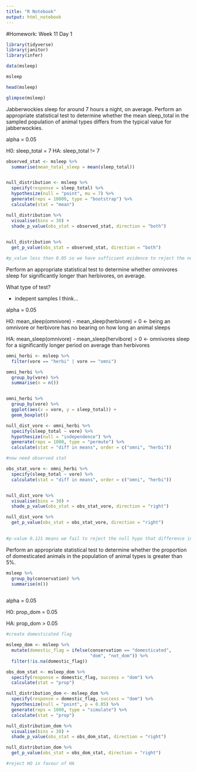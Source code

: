 ```yaml
---
title: "R Notebook"
output: html_notebook
---
```

#Homework: Week 11 Day 1 



```r
library(tidyverse)
library(janitor)
library(infer)

data(msleep)

msleep
```


```r
head(msleep)

glimpse(msleep)
```

Jabberwockies sleep for around 7 hours a night, on average. Perform an appropriate statistical test to determine whether the mean sleep_total in the sampled population of animal types differs from the typical value for jabberwockies.


alpha = 0.05

H0: sleep_total = 7
HA: sleep_total != 7 
```r

observed_stat <- msleep %>% 
  summarise(mean_total_sleep = mean(sleep_total))


null_distribution <- msleep %>%
  specify(response = sleep_total) %>%
  hypothesize(null = "point", mu = 7) %>%
  generate(reps = 10000, type = "bootstrap") %>%
  calculate(stat = "mean")

null_distribution %>% 
  visualise(bins = 30) + 
  shade_p_value(obs_stat = observed_stat, direction = "both")
  

null_distribution %>% 
  get_p_value(obs_stat = observed_stat, direction = "both")

#p_value less than 0.05 so we have sufficient evidence to reject the null that average sleep for our sample is the same as that of the jabberwocky. 


```


Perform an appropriate statistical test to determine whether omnivores sleep for significantly longer than herbivores, on average.

What type of test? 

 - indepent samples I think...
 
alpha = 0.05

H0: mean_sleep(omnivore) - mean_sleep(herbivore) = 0 <- being an omnivore or herbivore has no bearing on how long an animal sleeps 


HA: mean_sleep(omnivore) - mean_sleep(hervibore) > 0 <- omnivores sleep for a significantly longer period on average than herbivores




```r

omni_herbi <- msleep %>% 
  filter(vore == "herbi" | vore == "omni")

omni_herbi %>% 
  group_by(vore) %>%
  summarise(n = n())


omni_herbi %>% 
  group_by(vore) %>% 
  ggplot(aes(x = vore, y = sleep_total)) + 
  geom_boxplot()


```


```r
null_dist_vore <- omni_herbi %>% 
  specify(sleep_total ~ vore) %>% 
  hypothesize(null = "independence") %>% 
  generate(reps = 1000, type = "permute") %>% 
  calculate(stat = "diff in means", order = c("omni", "herbi"))

#now need observed stat

obs_stat_vore <- omni_herbi %>% 
  specify(sleep_total ~ vore) %>% 
  calculate(stat = "diff in means", order = c("omni", "herbi"))


null_dist_vore %>% 
  visualise(bins = 30) + 
  shade_p_value(obs_stat = obs_stat_vore, direction = "right")

null_dist_vore %>%
  get_p_value(obs_stat = obs_stat_vore, direction = "right")
  

#p-value 0.121 means we fail to reject the null hypo that difference in mean sleep across omnis and herbis is zero 


```


Perform an appropriate statistical test to determine whether the proportion of domesticated animals in the population of animal types is greater than 5%.

```r

msleep %>% 
  group_by(conservation) %>% 
  summarise(n())
  
```
alpha = 0.05

H0: prop_dom = 0.05

HA: prop_dom > 0.05

```r
#create domesticated flag 

msleep_dom <- msleep %>% 
  mutate(domestic_flag = ifelse(conservation == "domesticated", 
                                "dom", "not_dom")) %>% 
  filter(!is.na(domestic_flag))


```


```r
obs_dom_stat <- msleep_dom %>% 
  specify(response = domestic_flag, success = "dom") %>% 
  calculate(stat = "prop") 

null_distribution_dom <- msleep_dom %>%
  specify(response = domestic_flag, success = "dom") %>% 
  hypothesize(null = "point", p = 0.05) %>%
  generate(reps = 1000, type = "simulate") %>%
  calculate(stat = "prop") 
```

```r

null_distribution_dom %>% 
  visualise(bins = 30) + 
  shade_p_value(obs_stat = obs_dom_stat, direction = "right")

null_distribution_dom %>% 
  get_p_value(obs_stat = obs_dom_stat, direction = "right")

#reject HO in favour of HA 
```


